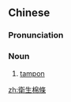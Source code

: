 {{also|衞生棉條|卫生棉条}}
==Chinese==
{{zh-forms|s=卫生棉条|t2=衞生棉條|type=211}}

===Pronunciation===
{{zh-pron
|m=wèishēng miántiáo
|c=wai6 sang1 min4 tiu4-2
|cat=n
}}

===Noun===
{{zh-noun}}

# [[tampon]]

[[zh:衛生棉條]]